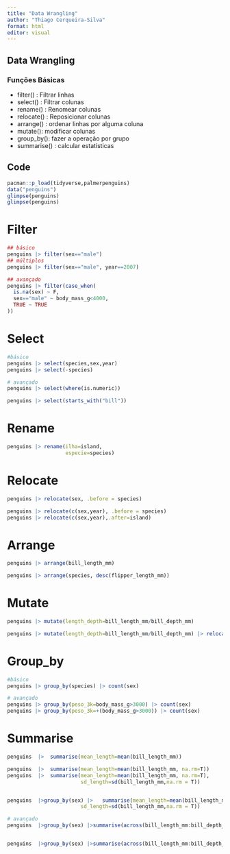```yaml
---
title: "Data Wrangling"
author: "Thiago Cerqueira-Silva"
format: html
editor: visual
---
```


## Data Wrangling

### Funções Básicas

-   filter() : Filtrar linhas
-   select() : Filtrar colunas
-   rename() : Renomear colunas
-   relocate() : Reposicionar colunas
-   arrange() : ordenar linhas por alguma coluna
-   mutate(): modificar colunas
-   group_by(): fazer a operação por grupo
-   summarise() : calcular estatísticas

## Code


```r
pacman::p_load(tidyverse,palmerpenguins)
data("penguins")
glimpse(penguins)
glimpse(penguins)
```


# Filter
```r
## básico
penguins |> filter(sex=="male")
## múltiplos
penguins |> filter(sex=="male", year==2007)

## avançado
penguins |> filter(case_when(
  is.na(sex) ~ F,
  sex=="male" ~ body_mass_g<4000,
  TRUE ~ TRUE
))

```

# Select
```r
#básico
penguins |> select(species,sex,year)
penguins |> select(-species)

# avançado
penguins |> select(where(is.numeric))

penguins |> select(starts_with("bill"))
```


# Rename
```r
penguins |> rename(ilha=island,
                   especie=species)
```

# Relocate
```r
penguins |> relocate(sex, .before = species)

penguins |> relocate(c(sex,year), .before = species)
penguins |> relocate(c(sex,year),.after=island)
```

# Arrange
```r
penguins |> arrange(bill_length_mm)

penguins |> arrange(species, desc(flipper_length_mm))
```

# Mutate
```r
penguins |> mutate(length_depth=bill_length_mm/bill_depth_mm)

penguins |> mutate(length_depth=bill_length_mm/bill_depth_mm) |> relocate(length_depth,.after = bill_depth_mm)
```

# Group_by
```r
#básico
penguins |> group_by(species) |> count(sex)

# avançado
penguins |> group_by(peso_3k=body_mass_g>3000) |> count(sex)
penguins |> group_by(peso_3k=+(body_mass_g>3000)) |> count(sex)
```

# Summarise

```r
penguins  |>  summarise(mean_length=mean(bill_length_mm))

penguins  |>  summarise(mean_length=mean(bill_length_mm, na.rm=T))
penguins  |>  summarise(mean_length=mean(bill_length_mm, na.rm=T),
                        sd_length=sd(bill_length_mm,na.rm = T))


penguins  |>group_by(sex) |>   summarise(mean_length=mean(bill_length_mm, na.rm=T),
                        sd_length=sd(bill_length_mm,na.rm = T))

# avançado
penguins  |>group_by(sex) |>summarise(across(bill_length_mm:bill_depth_mm,list(mean,sd)))


penguins  |>group_by(sex) |>summarise(across(bill_length_mm:bill_depth_mm,list(mean=mean,sd=sd),.names = "{.fn}.{.col}"))

```

